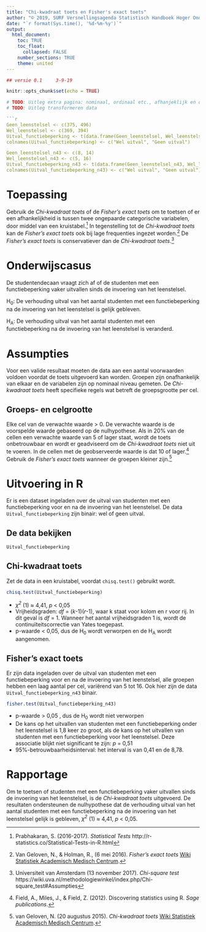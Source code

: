 ```yaml
---
title: "Chi-kwadraat toets en Fisher's exact toets"
author: "© 2019, SURF Versnellingsagenda Statistisch Handboek Hoger Onderwijs"
date: "`r format(Sys.time(), '%d-%m-%y')`"
output: 
  html_document:
    toc: TRUE
    toc_float:
      collapsed: FALSE
    number_sections: TRUE
    theme: united
---
```


``` r
## versie 0.1     3-9-19
```

```r
knitr::opts_chunk$set(echo = TRUE)
```

```r
# TODO: Uitleg extra pagina: nominaal, ordinaal etc., afhanjeklijk en onafhankelijk  
# TODO: Uitleg transformeren data 

```r
Geen_leenstelsel <- c(375, 496)
Wel_leenstelsel <- c(369, 394)
Uitval_functiebeperking <- t(data.frame(Geen_leenstelsel, Wel_leenstelsel))
colnames(Uitval_functiebeperking) <- c("Wel uitval", "Geen uitval")

Geen_leenstelsel_n43 <- c(8, 14)
Wel_leenstelsel_n43 <- c(5, 16)
Uitval_functiebeperking_n43 <- t(data.frame(Geen_leenstelsel_n43, Wel_leenstelsel_n43))
colnames(Uitval_functiebeperking_n43) <- c("Wel uitval", "Geen uitval")
```

# Toepassing
Gebruik de *Chi-kwadraat toets* of de *Fisher's exact toets* om te toetsen of er een afhankelijkheid is tussen twee ongepaarde categorische variabelen, door middel van een kruistabel.[^1] In tegenstelling tot de *Chi-kwadraat toets* kan de *Fisher's exact toets* ook bij lage frequenties ingezet worden.[^2] De *Fisher's exact toets* is conservatiever dan de *Chi-kwadraat toets*.[^3]

# Onderwijscasus
De studentendecaan vraagt zich af of de studenten met een functiebeperking vaker uitvallen sinds de invoering van het leenstelsel.

H~0~: De verhouding uitval van het aantal studenten met een functiebeperking na de invoering van het leenstelsel is gelijk gebleven.

H~A~: De verhouding uitval van het aantal studenten met een functiebeperking na de invoering van het leenstelsel is veranderd.

# Assumpties
Voor een valide resultaat moeten de data aan een aantal voorwaarden voldoen voordat de toets uitgevoerd kan worden. Groepen zijn onafhankelijk van elkaar en de variabelen zijn op nominaal niveau gemeten. De *Chi-kwadraat toets* heeft specifieke regels wat betreft de groepsgrootte per cel. 

## Groeps- en celgrootte
Elke cel van de verwachte waarde > 0. De verwachte waarde is de voorspelde waarde gebaseerd op de nulhypothese. Als in 20% van de cellen een verwachte waarde van 5 of lager staat, wordt de toets onbetrouwbaar en wordt er geadviseerd om de *Chi-kwadraat toets* niet uit te voeren. In de cellen met de geobserveerde waarde is dat 10 of lager.[^4] Gebruik de *Fisher’s exact toets* wanneer de groepen kleiner zijn.[^5] 

# Uitvoering in R
Er is een dataset ingeladen over de uitval van studenten met een functiebeperking voor en na de invoering van het leenstelsel. De data `Uitval_functiebeperking` zijn binair: wel of geen uitval. 

## De data bekijken
```r
Uitval_functiebeperking
```

## Chi-kwadraat toets 
Zet de data in een kruistabel, voordat `chisq.test()` gebruikt wordt. 

```r
chisq.test(Uitval_functiebeperking)
```

* *χ^2^* (1) ≈ 4,41, *p* < 0,05  
* Vrijheidsgraden: *df* = (*k*-1)(*r*-1), waar k staat voor kolom en r voor rij. In dit geval is *df* = 1. Wanneer het aantal vrijheidsgraden 1 is, wordt de continuïteitscorrectie van Yates toegepast.  
* p-waarde < 0,05, dus de H~0~ wordt verworpen en de H~A~ wordt aangenomen.  

## Fisher's exact toets
Er zijn data ingeladen over de uitval van studenten met een functiebeperking voor en na de invoering van het leenstelsel, alle groepen hebben een laag aantal per cel, variërend van 5 tot 16. Ook hier zijn de data `Uitval_functiebeperking_n43` binair. 

```r
fisher.test(Uitval_functiebeperking_n43)
```

* p-waarde > 0,05 , dus de H~0~ wordt niet verworpen  
* De kans op het uitvallen van studenten met een functiebeperking onder het leenstelsel is 1,8 keer zo groot, als de kans op het uitvallen van studenten met een functiebeperking voor het leenstelsel. Deze associatie blijkt niet significant te zijn: *p* = 0,51  
* 95%-betrouwbaarheidsinterval: het interval is van 0,41 en de 8,78.   

# Rapportage
Om te toetsen of studenten met een functiebeperking vaker uitvallen sinds de invoering van het leenstelsel, is de *Chi-kwadraat toets* uitgevoerd. De resultaten ondersteunen de nulhypothese dat de verhouding uitval van het aantal studenten met een functiebeperking na de invoering van het leenstelsel gelijk is gebleven, *χ^2^* (1) ≈ 4,41, *p* < 0,05.
 
[^1]: Prabhakaran, S. (2016-2017). *Statistical Tests* http://r-statistics.co/Statistical-Tests-in-R.html
[^2]: Van Geloven, N., & Holman, R., (6 mei 2016). *Fisher's exact toets* [Wiki Statistiek Academisch Medisch Centrum](https://wikistatistiek.amc.nl/index.php/Fisher's_exact_toets).
[^3]: Universiteit van Amsterdam (13 november 2017). *Chi-square test* https://wiki.uva.nl/methodologiewinkel/index.php/Chi-square_test#Assumpties 
[^4]: Field, A., Miles, J., & Field, Z. (2012). Discovering statistics using R. *Sage publications*.
[^5]: van Geloven, N. (20 augustus 2015). *Chi-kwadraat toets* [Wiki Statistiek Academisch Medisch Centrum](https://wikistatistiek.amc.nl/index.php/Chi-kwadraat_toets).
